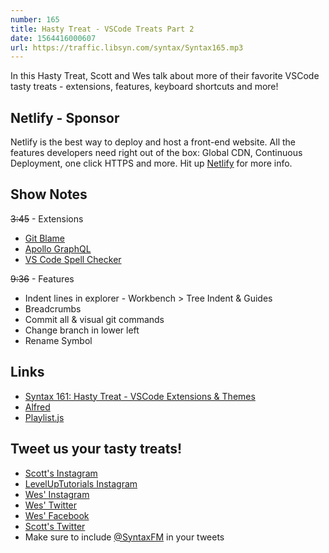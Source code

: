 ```yaml
---
number: 165
title: Hasty Treat - VSCode Treats Part 2
date: 1564416000607
url: https://traffic.libsyn.com/syntax/Syntax165.mp3
---
```


In this Hasty Treat, Scott and Wes talk about more of their favorite VSCode tasty treats - extensions, features, keyboard shortcuts and more!

## Netlify - Sponsor

Netlify is the best way to deploy and host a front-end website. All the features developers need right out of the box: Global CDN, Continuous Deployment, one click HTTPS and more. Hit up [Netlify](https://netlify.com/syntax) for more info.

## Show Notes

~~3:45~~ - Extensions

* [Git Blame](https://marketplace.visualstudio.com/items?itemName=waderyan.gitblame)
* [Apollo GraphQL](https://marketplace.visualstudio.com/items?itemName=apollographql.vscode-apollo)
* [VS Code Spell Checker](https://marketplace.visualstudio.com/items?itemName=streetsidesoftware.code-spell-checker)

~~9:36~~ - Features

* Indent lines in explorer - Workbench > Tree Indent & Guides
* Breadcrumbs
* Commit all & visual git commands
* Change branch in lower left
* Rename Symbol

## Links
* [Syntax 161: Hasty Treat - VSCode Extensions & Themes](https://syntax.fm/show/161/hasty-treat-vscode-extensions-and-themes)
* [Alfred](https://www.alfredapp.com/)
* [Playlist.js](https://www.npmjs.com/package/playlist-js)

## Tweet us your tasty treats!
* [Scott's Instagram](https://www.instagram.com/stolinski/)
* [LevelUpTutorials Instagram](https://www.instagram.com/LevelUpTutorials/)
* [Wes' Instagram](https://www.instagram.com/wesbos/)
* [Wes' Twitter](https://twitter.com/wesbos)
* [Wes' Facebook](https://www.facebook.com/wesbos.developer)
* [Scott's Twitter](https://twitter.com/stolinski)
* Make sure to include [@SyntaxFM](https://twitter.com/SyntaxFM) in your tweets